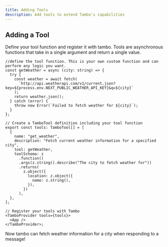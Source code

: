 ```yaml
---
title: Adding Tools
description: Add tools to extend Tambo's capabilities
---
```


## Adding a Tool

Define your tool function and register it with tambo. Tools are asynchronous functions that take in a single argument and return a single value.

```tsx
//define the tool function. This is your own custom function and can perform any logic you want.
const getWeather = async (city: string) => {
  try {
    const weather = await fetch(
      `http://api.weatherapi.com/v1/current.json?key=${process.env.NEXT_PUBLIC_WEATHER_API_KEY}&q=${city}`
    );
    return weather.json();
  } catch (error) {
    throw new Error(`Failed to fetch weather for ${city}`);
  }
};

// Create a TamboTool definition including your tool function
export const tools: TamboTool[] = [
  {
    name: "get_weather",
    description: "Fetch current weather information for a specified city",
    tool: getWeather,
    toolSchema: z
      .function()
      .args(z.string().describe("The city to fetch weather for"))
      .returns(
        z.object({
          location: z.object({
            name: z.string(),
          }),
        })
      ),
  },
];

// Register your tools with Tambo
<TamboProvider tools={tools}>
  <App />
</TamboProvider>;
```

Now tambo can fetch weather information for a city when responding to a message!
